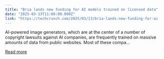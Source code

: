 ```yaml
---
title: "Bria lands new funding for AI models trained on licensed data"
date: "2025-03-13T11:00:00.000Z"
link: "https://techcrunch.com/2025/03/13/bria-lands-new-funding-for-ai-models-trained-on-licensed-data/"
---
```


AI-powered image generators, which are at the center of a number of copyright lawsuits against AI companies, are frequently trained on massive amounts of data from public websites. Most of these compa...

[Read more](https://techcrunch.com/2025/03/13/bria-lands-new-funding-for-ai-models-trained-on-licensed-data/)
